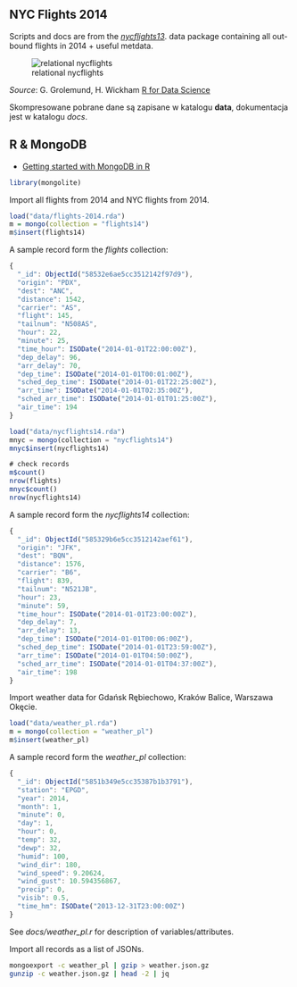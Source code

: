 ## NYC Flights 2014

Scripts and docs are from the
[_nycflights13_](https://github.com/hadley/nycflights13).
data package containing all out-bound flights in 2014 + useful metdata.

![relational nycflights](images/relational-nycflights.png)

_Source_: G. Grolemund, H. Wickham [R for Data Science](http://r4ds.had.co.nz/relational-data.html)

Skompresowane pobrane dane są zapisane w katalogu **data**,
dokumentacja jest w katalogu *docs*.

## R & MongoDB

* [Getting started with MongoDB in R](https://cran.r-project.org/web/packages/mongolite/vignettes/intro.html)

```r
library(mongolite)
```

Import all flights from 2014 and NYC flights from 2014.

```r
load("data/flights-2014.rda")
m = mongo(collection = "flights14")
m$insert(flights14)
```

A sample record form the _flights_ collection:

```js
{
  "_id": ObjectId("58532e6ae5cc3512142f97d9"),
  "origin": "PDX",
  "dest": "ANC",
  "distance": 1542,
  "carrier": "AS",
  "flight": 145,
  "tailnum": "N508AS",
  "hour": 22,
  "minute": 25,
  "time_hour": ISODate("2014-01-01T22:00:00Z"),
  "dep_delay": 96,
  "arr_delay": 70,
  "dep_time": ISODate("2014-01-01T00:01:00Z"),
  "sched_dep_time": ISODate("2014-01-01T22:25:00Z"),
  "arr_time": ISODate("2014-01-01T02:35:00Z"),
  "sched_arr_time": ISODate("2014-01-01T01:25:00Z"),
  "air_time": 194
}
```

```js
load("data/nycflights14.rda")
mnyc = mongo(collection = "nycflights14")
mnyc$insert(nycflights14)

# check records
m$count()
nrow(flights)
mnyc$count()
nrow(nycflights14)
```

A sample record form the _nycflights14_ collection:
```js
{
  "_id": ObjectId("585329b6e5cc3512142aef61"),
  "origin": "JFK",
  "dest": "BQN",
  "distance": 1576,
  "carrier": "B6",
  "flight": 839,
  "tailnum": "N521JB",
  "hour": 23,
  "minute": 59,
  "time_hour": ISODate("2014-01-01T23:00:00Z"),
  "dep_delay": 7,
  "arr_delay": 13,
  "dep_time": ISODate("2014-01-01T00:06:00Z"),
  "sched_dep_time": ISODate("2014-01-01T23:59:00Z"),
  "arr_time": ISODate("2014-01-01T04:50:00Z"),
  "sched_arr_time": ISODate("2014-01-01T04:37:00Z"),
  "air_time": 198
}
```

Import weather data for Gdańsk Rębiechowo, Kraków Balice, Warszawa Okęcie.
```r
load("data/weather_pl.rda")
m = mongo(collection = "weather_pl")
m$insert(weather_pl)
```

A sample record form the _weather_pl_ collection:
```js
{
  "_id": ObjectId("5851b349e5cc35387b1b3791"),
  "station": "EPGD",
  "year": 2014,
  "month": 1,
  "minute": 0,
  "day": 1,
  "hour": 0,
  "temp": 32,
  "dewp": 32,
  "humid": 100,
  "wind_dir": 180,
  "wind_speed": 9.20624,
  "wind_gust": 10.594356867,
  "precip": 0,
  "visib": 0.5,
  "time_hm": ISODate("2013-12-31T23:00:00Z")
}
```
See _docs/weather_pl.r_ for description of variables/attributes.

Import all records as a list of JSONs.
```bash
mongoexport -c weather_pl | gzip > weather.json.gz
gunzip -c weather.json.gz | head -2 | jq
```
